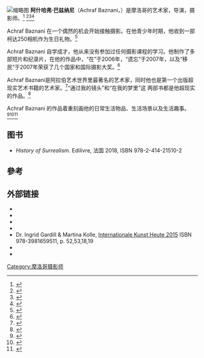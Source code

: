 [[File:Achraf_Baznani.jpg|缩略图]]
'''阿什哈弗·巴兹纳尼'''（Achraf Baznani，{{bd|1979年}}）是摩洛哥的艺术家，导演，摄影师。<ref>{{cite web |url=http://photo.poco.cn/special_topic/topic_id-20469.html |title=Achraf Baznani的迷你世界奇幻冒险 |publisher=POCO CO.,LTD |accessdate=June 24, 2015 |deadurl=yes |archiveurl=https://web.archive.org/web/20150623001139/http://photo.poco.cn/special_topic/topic_id-20469.html |archivedate=2015年6月23日 |df= }}</ref> <ref name="Menafn">{{cite web |url=http://www.menafn.com/1093997579/Inside-my-dreams-a-new-photobook-by-surreal-photographer-Achraf-Baznani |title="Inside my dreams" a new photobook by surreal photographer Achraf Baznani |author=Menafn |date=2 November 2014 |website= |publisher=Menafn |accessdate=24 June 2015 |archive-date=2015-06-26 |archive-url=https://web.archive.org/web/20150626100830/http://www.menafn.com/1093997579/Inside-my-dreams-a-new-photobook-by-surreal-photographer-Achraf-Baznani |dead-url=yes }}</ref><ref>{{Cite web|url=http://www.g-photography.net/contest/visit/news_18183.html|title=摄影，可能还需要一点想象力 - 全球摄影网|accessdate=2017-08-24|last=848836@qq.com|first=森特文化 -|work=www.g-photography.net|archive-date=2017-08-24|archive-url=https://web.archive.org/web/20170824135435/http://www.g-photography.net/contest/visit/news_18183.html|dead-url=no}}</ref><ref>{{Cite web|url=http://www.heiguang.com/digital/smcy/20180301/75997.html|title=摩洛哥摄影师Achraf Baznani 趣味十足的创意和观念摄影_设计欣赏_影楼数码_黑光网|accessdate=2018-03-03|work=www.heiguang.com|archive-date=2018-03-03|archive-url=https://web.archive.org/web/20180303225335/http://www.heiguang.com/digital/smcy/20180301/75997.html|dead-url=no}}</ref>

Achraf Baznani 在一个偶然的机会开始接触摄影。在他青少年时期，他收到一部柯达250相机作为生日礼物。<ref>{{cite web |url=http://www.lostateminor.com/2015/02/20/mind-bending-photographic-art-achraf-baznani/ |title=Mind-Bending Photographic Art from Achraf Baznani |author=Rachel Oakley |date=20 February 2015 |website= |publisher=New Art |accessdate=25 June 2015 |archive-date=2015-04-26 |archive-url=https://web.archive.org/web/20150426001437/http://www.lostateminor.com/2015/02/20/mind-bending-photographic-art-achraf-baznani/ |dead-url=no }}</ref>

Achraf Baznani 自学成才，他从来没有参加过任何摄影课程的学习。他制作了多部短片和纪录片，在他的作品中，“在”于2006年，“遗忘”于2007年，以及“移民”于2007年荣获了几个国家和国际摄影大奖。<ref name="illi">{{cite web |url=http://www.illionweb.com/achraf-baznani-surrealisme-tu-tiens/ |title=ACHRAF BAZNANI: SURRÉALISME QUAND TU ME TIENS! |author=Tazi |date=13 November 2013 |website= |publisher=illi Magazine |accessdate=4 October 2014 |archive-date=2015-06-26 |archive-url=https://web.archive.org/web/20150626170610/http://www.illionweb.com/achraf-baznani-surrealisme-tu-tiens/ |dead-url=no }}</ref>

Achraf Baznani是阿拉伯艺术世界里最著名的艺术家，同时他也是第一个出版超现实艺术书籍的艺术家。<ref>{{cite web |url=http://www.winterhouseinternational.com/2015/01/achraf-baznani.html |title=Achraf Baznani |author= |date=19 January 2015 |website= |publisher=WinterHouse International |accessdate=25 June 2015 |deadurl=yes |archiveurl=https://web.archive.org/web/20150626132117/http://www.winterhouseinternational.com/2015/01/achraf-baznani.html |archivedate=2015年6月26日 }}</ref>“通过我的镜头”和“在我的梦里”这 两部书都是他超现实的作品。<ref name=JUTE>{{cite web|url=http://www.jutefashionmagazine.com/almost-jute/inside-my-dreams-a-photo-book-by-achraf-baznani/|title=Inside My Dreams – A Photo Book by Achraf Baznani|author=14 November 2014|date=|website=|publisher=JUTE Magazine|accessdate=25 June 2015|archive-url=https://web.archive.org/web/20150626174021/http://www.jutefashionmagazine.com/almost-jute/inside-my-dreams-a-photo-book-by-achraf-baznani/|archive-date=2015-06-26|dead-url=yes}}</ref>

Achraf Baznani 的作品着重刻画他的日常生活物品、生活场景以及生活趣事。<ref name="BM">{{cite news |title=Down the rabbit hole with artist Achraf Baznani|author=Shelli Wright |newspaper=Bisous Magazine; LA, USA |date=15 December 2014 |url= |accessdate=1 January 2015}}</ref><ref>{{Cite news|url=http://photo.popart.hk/newweb/archives/163304|title=超現實主義下的自拍？攝影師Achraf Baznani天馬行空的自導自演|last=Kozaf|newspaper=PHOTONEWS.HK|accessdate=2017-06-28|language=zh-HK|archive-date=2017-07-01|archive-url=https://web.archive.org/web/20170701183248/http://photo.popart.hk/newweb/archives/163304|dead-url=no}}</ref><ref>{{Cite news|url=http://www.tjfer.com/detail/g3448163522/|title=摄影师Achraf Baznani的超现实梦幻摄影 - 津范儿|newspaper=tjfer|accessdate=2018-02-15|language=zh-cn|archive-date=2018-02-16|archive-url=https://web.archive.org/web/20180216025233/http://www.tjfer.com/detail/g3448163522/|dead-url=no}}</ref>

== 图书 ==
* ''History of Surrealism.'' Edilivre, 法国 2018, ISBN 978-2-414-21510-2

== 參考 ==
<references/>

== 外部链接 ==
* {{Cite news|title=自拍这么玩：趣味十足的创意和观念摄影|date=|author=|location=|journal=ifeng|url=http://art.ifeng.com/2015/0623/1531038.shtml|access-date=2015-06-24|archive-url=https://web.archive.org/web/20190713055416/http://art.ifeng.com/2015/0623/1531038.shtml|archive-date=2019-07-13|dead-url=yes}}
* {{Cite news|title=Achraf Baznani的迷你世界奇幻冒险|date=|author=|location=上海|journal=shpho|url=http://www.shpho.com/article-6965-1.html|access-date=2015-06-24|archive-url=https://web.archive.org/web/20160304135943/http://www.shpho.com/article-6965-1.html#|archive-date=2016-03-04|dead-url=yes}}
* {{Cite news|title=自拍这么玩：趣味十足的创意和观念摄影|date=|author=|location=|journal=wzaobao|url=http://wzaobao.com/p/h1eb3y.html|accessdate=2015-06-26|archive-date=2015-06-26|archive-url=https://web.archive.org/web/20150626221207/http://wzaobao.com/p/h1eb3y.html|dead-url=yes}}
* {{Cite news|title=摄影师的迷你世界奇幻冒险|date=|author=|location=市崂山区|journal=qdcaijing 青岛财经日报|url=http://www.qdcaijing.com/2015/0619/138009.shtml#g138009=2|deadurl=yes|archiveurl=https://web.archive.org/web/20170328154158/http://www.qdcaijing.com/2015/0619/138009.shtml#g138009=2|archivedate=2017-03-28}}
* Dr. Ingrid Gardill & Martina Kolle, [https://web.archive.org/web/20150623020748/http://www.internationalekunstheute2015.de/#54 Internationale Kunst Heute 2015] ISBN 978-3981659511, p. 52,53,18,19
* {{Official website|https://www.baznani.com}}{{en}}
* {{IMDb name|6740881}}{{en}}
{{Commonscat|Achraf Baznani}}
{{normdaten}}
{{DEFAULTSORT:Baznani}}
[[Category:摩洛哥摄影师|Category:摩洛哥摄影师]]